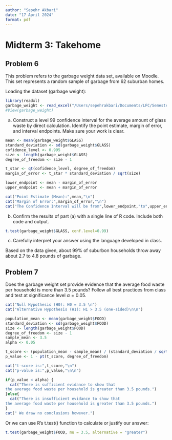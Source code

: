 ```yaml
---
author: "Sepehr Akbari"
date: "17 April 2024"
format: pdf
---
```


# Midterm 3: Takehome

## Problem 6

This problem refers to the garbage weight data set, available on Moodle. This set represents a random sample of garbage from $62$ suburban homes.

Loading the dataset (garbage weight):

```r
library(readxl)
garbage_weight <- read_excel("/Users/sepehrakbari/Documents/LFC/Semester 2/MATH 150/DSs/garbage_weight.xlsx")
#View(garbage_weight)  
```

(a) Construct a level $99%$ confidence interval for the average amount of glass waste by direct calculation. Identify the point estimate, margin of error, and interval endpoints. Make sure your work is clear.

```r
mean <- mean(garbage_weight$GLASS)
standard_deviation <- sd(garbage_weight$GLASS)
cofidence_level <- 0.995
size <- length(garbage_weight$GLASS)
degree_of_freedom <- size - 1

t_star <- qt(cofidence_level, degree_of_freedom)
margin_of_error <- t_star * standard_deviation / sqrt(size)

lower_endpoint <- mean - margin_of_error
upper_endpoint <- mean + margin_of_error

cat("Point Estimate (Mean):",mean,"\n")
cat("Margin of Error:",margin_of_error,"\n")
cat("The Confidence Interval will be from",lower_endpoint,"to",upper_endpoint,"pound. \n")
```

(b) Confirm the results of part (a) with a single line of R code. Include both code and output.

```r
t.test(garbage_weight$GLASS, conf.level=0.99)
```

(c) Carefully interpret your answer using the language developed in class.

Based on the data given, about $99\%$ of suburbon households throw away about $2.7$ to $4.8$ pounds of garbage.

## Problem 7

Does the garbage weight set provide evidence that the average food waste per household is more than $3.5$ pounds? Follow all best practices from class and test at significance level $\alpha= 0.05$.

```r
cat("Null Hypothesis (H0): H0 = 3.5 \n")
cat("Alternative Hypothesis (H1): H1 > 3.5 (one-sided)\n\n")

population_mean <- mean(garbage_weight$FOOD)
standard_deviation <- sd(garbage_weight$FOOD)
size <- length(garbage_weight$FOOD)
degree_of_freedom <- size - 1 
sample_mean <- 3.5
alpha <- 0.05

t_score <- (population_mean - sample_mean) / (standard_deviation / sqrt(size))
p_value <- 1 - pt(t_score, degree_of_freedom)

cat("t-score is:",t_score,"\n")
cat("p-value is:",p_value,"\n\n")

if(p_value < alpha) {
  cat("There is sufficient evidance to show that
the average food waste per household is greater than 3.5 pounds.")
}else{
  cat("There is insufficient evidance to show that
the average food waste per household is greater than 3.5 pounds.")
}
cat(" We draw no conclusions however.")
```

Or we can use R's t.test() function to calculate or justify our answer:

```r
t.test(garbage_weight$FOOD, mu = 3.5, alternative = "greater")
```